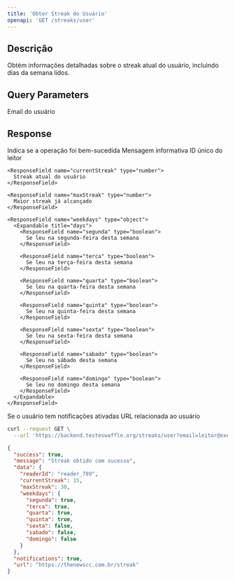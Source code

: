 ```yaml
---
title: 'Obter Streak do Usuário'
openapi: 'GET /streaks/user'
---
```


## Descrição

Obtém informações detalhadas sobre o streak atual do usuário, incluindo dias da semana lidos.

## Query Parameters

<ParamField query="email" type="string" required>
  Email do usuário
</ParamField>

## Response

<ResponseField name="success" type="boolean">
  Indica se a operação foi bem-sucedida
</ResponseField>

<ResponseField name="message" type="string">
  Mensagem informativa
</ResponseField>

<ResponseField name="data" type="object">
  <Expandable title="properties">
    <ResponseField name="readerId" type="string">
      ID único do leitor
    </ResponseField>

    <ResponseField name="currentStreak" type="number">
      Streak atual do usuário
    </ResponseField>

    <ResponseField name="maxStreak" type="number">
      Maior streak já alcançado
    </ResponseField>

    <ResponseField name="weekdays" type="object">
      <Expandable title="days">
        <ResponseField name="segunda" type="boolean">
          Se leu na segunda-feira desta semana
        </ResponseField>

        <ResponseField name="terca" type="boolean">
          Se leu na terça-feira desta semana
        </ResponseField>

        <ResponseField name="quarta" type="boolean">
          Se leu na quarta-feira desta semana
        </ResponseField>

        <ResponseField name="quinta" type="boolean">
          Se leu na quinta-feira desta semana
        </ResponseField>

        <ResponseField name="sexta" type="boolean">
          Se leu na sexta-feira desta semana
        </ResponseField>

        <ResponseField name="sabado" type="boolean">
          Se leu no sábado desta semana
        </ResponseField>

        <ResponseField name="domingo" type="boolean">
          Se leu no domingo desta semana
        </ResponseField>
      </Expandable>
    </ResponseField>
  </Expandable>
</ResponseField>

<ResponseField name="notifications" type="boolean">
  Se o usuário tem notificações ativadas
</ResponseField>

<ResponseField name="url" type="string">
  URL relacionada ao usuário
</ResponseField>

<RequestExample>

```bash
curl --request GET \
  --url 'https://backend.testeswaffle.org/streaks/user?email=leitor@exemplo.com'
```

</RequestExample>

<ResponseExample>

```json
{
  "success": true,
  "message": "Streak obtido com sucesso",
  "data": {
    "readerId": "reader_789",
    "currentStreak": 15,
    "maxStreak": 30,
    "weekdays": {
      "segunda": true,
      "terca": true,
      "quarta": true,
      "quinta": true,
      "sexta": false,
      "sabado": false,
      "domingo": false
    }
  },
  "notifications": true,
  "url": "https://thenewscc.com.br/streak"
}
```

</ResponseExample>